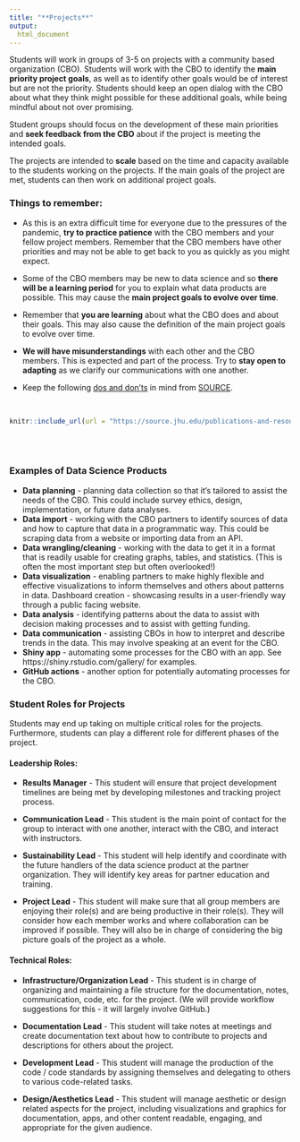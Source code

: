 ```yaml
---
title: "**Projects**"
output:
  html_document
---
```


Students will work in groups of 3-5 on projects with a community based organization (CBO). Students will work with the CBO to identify the **main priority project goals**, as well as to identify other goals would be of interest but are not the priority. Students should keep an open dialog with the CBO about what they think might possible for these additional goals, while being mindful about not over promising. 

Student groups should focus on the development of these main priorities and **seek feedback from the CBO** about if the project is meeting the intended goals. 

The projects are intended to **scale** based on the time and capacity available to the students working on the projects. If the main goals of the project are met, students can then work on additional project goals. 

### **Things to remember:** 

- As this is an extra difficult time for everyone due to the pressures of the pandemic, **try to practice patience** with the CBO members and your fellow project members. Remember that the CBO members have other priorities and may not be able to get back to you as quickly as you might expect. 

- Some of the CBO members may be new to data science and so **there will be a learning period** for you to explain what data products are possible. This may cause the **main project goals to evolve over time**. 

- Remember that **you are learning** about what the CBO does and about their goals. This may also cause the definition of the main project goals to evolve over time.

- **We will have misunderstandings** with each other and the CBO members. This is expected and part of the process. Try to **stay open to adapting** as we clarify our communications with one another.

- Keep the following [dos and don'ts](https://source.jhu.edu/publications-and-resources/DosAndDontsOfPartnerships.pdf) in mind from [SOURCE](https://source.jhu.edu).

<br>

```r
knitr::include_url(url = "https://source.jhu.edu/publications-and-resources/DosAndDontsOfPartnerships.pdf")
```

<br>
<br>


### **Examples of Data Science Products**

- **Data planning** - planning data collection so that it’s tailored to assist the needs of the CBO. This could include survey ethics, design, implementation, or future data analyses.
- **Data import** - working with the CBO partners to identify sources of data  and how to capture that data in a programmatic way. This could be scraping data from a website or importing data from an API.
- **Data wrangling/cleaning** - working with the data to get it in a format that is readily usable for creating  graphs, tables, and statistics. (This is often the most important step but often overlooked!)
- **Data visualization** - enabling partners to make highly flexible and effective visualizations to inform themselves and others about patterns in data.
Dashboard creation - showcasing results in a user-friendly way through a public facing website.
- **Data analysis** - identifying patterns about the data to assist with decision making processes and to assist with getting funding. 
- **Data communication** - assisting CBOs in how to interpret and describe trends in the data. This may involve speaking at an event for the CBO.
- **Shiny app** - automating some processes for the CBO with an app. See https://shiny.rstudio.com/gallery/ for examples.
- **GitHub actions** - another option for potentially automating processes for the CBO. 


### **Student Roles for Projects**

Students may end up taking on multiple critical roles for the projects. Furthermore, students can play a different role for different phases of the project.

#### **Leadership Roles:**

* **Results Manager** - This student will ensure that project development timelines are being met by developing milestones and tracking project process.

* **Communication Lead** - This student is the main point of contact for the group to interact with one another, interact with the CBO, and interact with instructors.

* **Sustainability Lead** - This student will help identify and coordinate with the future handlers of the data science product at the partner organization. They will identify key areas for partner education and training.

* **Project Lead** - This student will make sure that all group members are enjoying their role(s) and are being productive in their role(s). They will consider how each member works and where collaboration can be improved if possible. They will also be in charge of considering the big picture goals of the project as a whole.

#### **Technical Roles:**

* **Infrastructure/Organization Lead** - This student is in charge of organizing and maintaining a file structure for the documentation, notes, communication, code, etc. for the project. (We will provide workflow suggestions for this - it will largely involve GitHub.)


* **Documentation Lead** - This student will take notes at meetings and create documentation text about how to contribute to projects and descriptions for others about the project.


* **Development Lead** - This student will manage the production of the code / code standards by assigning themselves and delegating to others to various code-related tasks.


* **Design/Aesthetics Lead** - This student will manage aesthetic or design related aspects for the project, including visualizations and graphics for documentation, apps, and other content readable, engaging, and appropriate for the given audience.
